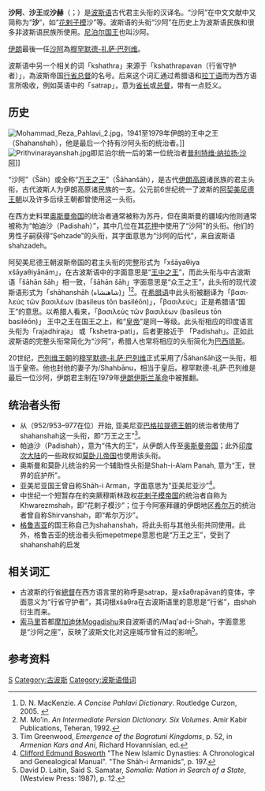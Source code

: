 {{西亞、中亞、南亞、北非的貴族等級}}
'''沙阿'''、'''沙王'''或'''沙赫'''（{{lang-fa|'''شاه‎'''}}；{{lang-en|'''Shah'''}}）是[[波斯语|波斯语]]古代君主头衔的汉译名。“沙阿”在中文文献中又简称为“'''沙'''”，如“[[花剌子模|花剌子模]]沙”等。波斯语的头衔“沙阿”在历史上为波斯语民族和很多非波斯语民族所使用。[[尼泊尔国王|尼泊尔国王]]也叫沙阿。

[[伊朗|伊朗]]最後一任[[伊朗君主列表|沙阿]]為[[穆罕默德-礼萨·巴列维|穆罕默德-礼萨·巴列维]]。

波斯语中另一个相关的词「kshathra」来源于「kshathrapavan（行省守护者）」，為波斯帝国[[行省|行省]][[總督_(古波斯)|总督]]的名号。后来这个词汇通过希腊语和[[拉丁语|拉丁语]]而为西方语言所吸收，例如英语中的「satrap」，意为[[省长|省长]]或[[总督|总督]]，带有一点贬义。

==历史==
[[File:Mohammad_Reza_Pahlavi_2.jpg|thumb]]，1941至1979年伊朗的王中之王（Shahanshah），他是最后一个持有沙阿头衔的统治者。]]
[[File:Prithvinarayanshah.jpg|thumb]]即尼泊尔统一后的第一位统治者[[普利特维·纳拉扬·沙阿|普利特维·纳拉扬·沙阿]]]]

“沙阿”（Šāh）或全称“[[王中之王|万王之王]]”（Šāhanšāh），是古代[[伊朗高原|伊朗高原]]诸民族的君主头衔，古代波斯人为伊朗高原诸民族的一支。公元前6世纪统一了波斯的[[阿契美尼德王朝|阿契美尼德王朝]]以及许多后续王朝都曾使用这一头衔。

在西方史料里[[奥斯曼帝国|奥斯曼帝国]]的统治者通常被称为苏丹，但在奥斯曼的疆域内他则通常被称为“帕迪沙（Padishah）”，其中几位在其[[花押_(鄂圖曼帝國蘇丹)|花押]]中使用了“沙阿”的头衔。他们的男性子嗣获得“Şehzade”的头衔，其字面意思为“沙阿的后代”，来自波斯语shahzadeh。

阿契美尼德王朝波斯帝国的君主头衔的完整形式为「<span lang="el" dir="ltr">xšāyaθiya</span> <span lang="el" dir="ltr">xšāyaθiyānām</span>」，在古波斯语中的字面意思是“[[王中之王|王中之王]]”，而此头衔与中古波斯语「<span lang="El" dir="ltr">šāhān šāh</span>」相一致，「<span lang="El" dir="ltr">šāhān šāh</span>」字面意思是“众王之王”，此头衔的现代波斯语形式为「<span lang="El" dir="ltr">shāhanshāh</span> (شاهنشاه)」<ref>D. N. MacKenzie. ''A Concise Pahlavi Dictionary''. Routledge Curzon, 2005. {{ISBN|0-19-713559-5}}</ref><ref>M. Mo’in. ''An Intermediate Persian Dictionary. Six Volumes''. Amir Kabir Publications, Teheran, 1992.</ref>。在[[希腊语|希腊语]]中此头衔被翻译为「<span lang="El" dir="ltr">βασιλεύς τῶν βασιλέων</span> (<span lang="El" dir="ltr">basileus tōn basiléōn</span>)」，「<span lang="El" dir="ltr">βασιλεύς</span>」正是希腊语“国王”的意思。以希腊人看来，「<span lang="el" dir="ltr">βασιλεύς τῶν βασιλέων</span> (<span lang="El" dir="ltr">basileus tōn basiléōn</span>)」 王中之王在国王之上，和“[[皇帝|皇帝]]”是同一等级。此头衔相应的印度语言头衔为「rajadhiraja」 或「kshetra-pati」，后者更接近于 「Padishah」。正如此波斯语的完整头衔常简化为“沙阿”，希腊人也常将相应的头衔简化为[[巴西琉斯|巴西琉斯]]。

20世纪，[[巴列维王朝|巴列维王朝]]的[[穆罕默德-礼萨·巴列维|穆罕默德-礼萨·巴列维]]正式采用了{{rtl-lang|fa|شاهنشاه}}/Šāhanšāh这一头衔，相当于皇帝。他也封他的妻子为{{rtl-lang|fa|شهبانو}}/Shahbānu，相当于皇后。穆罕默德-礼萨·巴列维是最后一位沙阿，伊朗君主制在1979年[[伊朗伊斯兰革命|伊朗伊斯兰革命]]中被推翻。

==统治者头衔==
* 从{{tsl|en|Ashot III of Armenia||阿休特三世}}（952/953–977在位）开始, 亚美尼亚[[巴格拉提德王朝|巴格拉提德王朝]]的统治者使用了shahanshah这一头衔，即“万王之王”<ref>Tim Greenwood, ''Emergence of the Bagratuni Kingdoms'', p. 52, in ''Armenian Kars and Ani'', Richard Hovannisian, ed.</ref>。
* 帕迪沙（Padishah），意为“伟大的王”，从伊朗人传至[[奥斯曼帝国|奥斯曼帝国]]；此外[[印度次大陆|印度次大陆]]的一些政权如[[莫卧儿帝国|莫卧儿帝国]]也使用该头衔。
* 奥斯曼和莫卧儿统治的另一个辅助性头衔是Shah-i-Alam Panah, 意为“王，世界的庇护所”。
* 亚美尼亚国王曾自称Shāh-i Arman，字面意思为“亚美尼亚沙”<ref>[[克利福德·埃德蒙德·博斯沃思|Clifford Edmund Bosworth]] "The New Islamic Dynasties: A Chronological and Genealogical Manual". "The Shāh-i Armanids", p. 197.</ref>。
* 中世纪一个短暂存在的突厥穆斯林政权[[花剌子模帝国|花剌子模帝国]]的统治者自称为Khwarezmshah，即“花剌子模沙”；位于今阿塞拜疆的伊朗地区[[希尔万|希尔万]]的统治者曾自称Shirvanshah，即“希尔万沙”。
* [[格鲁吉亚|格鲁吉亚]]的国王称自己为shahanshah，将此头衔与其他头衔共同使用。此外，格鲁吉亚的统治者头衔mepetmepe意思也是“万王之王”，受到了shahanshah的启发

==相关词汇==
* 古波斯的行省[[總督_(古波斯)|總督]]在西方语言里的称呼是satrap，是xšaθrapāvan的变体，字面意义为“行省守护者”，其词根xšaθra在古波斯语里的意思是“行省”，由shah衍生而来。
* [[索马里|索马里]]首都[[摩加迪休|摩加迪休]]Mogadishu来自波斯语的{{rtl-lang|fa|مقعد شاه}}/Maq'ad-i-Shah，字面意思是“沙阿之座”，反映了波斯文化对这座城市曾有过的影响<ref name="Laitin">David D. Laitin, Said S. Samatar, ''Somalia: Nation in Search of a State'', (Westview Press: 1987), p. 12.</ref>。

==参考资料==
{{reflist}}

[[Category:君主称谓|S]]
[[Category:古波斯|Category:古波斯]]
[[Category:波斯语借词|Category:波斯语借词]]